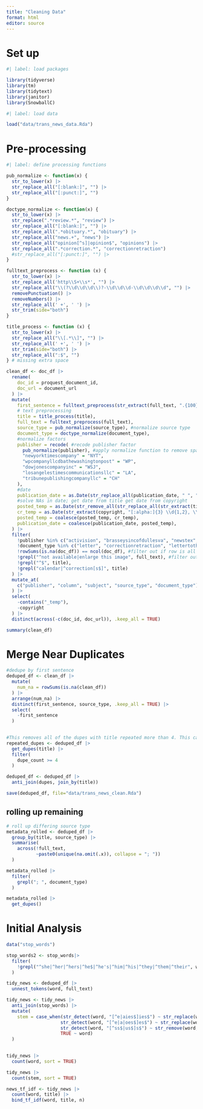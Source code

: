 ```yaml
---
title: "Cleaning Data"
format: html
editor: source
---
```


# Set up

```r
#| label: load packages

library(tidyverse)
library(tm)
library(tidytext)
library(janitor)
library(SnowballC)


```

```r
#| label: load data

load("data/trans_news_data.Rda")
```

# Pre-processing

```r
#| label: define processing functions

pub_normalize <- function(x) {
  str_to_lower(x) |>
  str_replace_all("[:blank:]", "") |>
  str_replace_all("[:punct:]", "")
}

doctype_normalize <- function(x) {
  str_to_lower(x) |>
  str_replace(".*review.*", "review") |>
  str_replace_all("[:blank:]", "") |>
  str_replace_all(".*obituary.*", "obituary") |>
  str_replace_all("news.+", "news") |>
  str_replace_all("opinion[^s]|opinion$", "opinions") |>
  str_replace_all(".*correction.*", "correctionretraction")
  #str_replace_all("[:punct:]", "") |>
}

fulltext_preprocess <- function (x) {
  str_to_lower(x) |>
  str_replace_all('http\\S+\\s*', "") |>
  str_replace_all("\\(?\\d\\d\\d\\)?-\\d\\d\\d-\\d\\d\\d\\d", "") |>
  removePunctuation() |>
  removeNumbers() |>
  str_replace_all(' +', ' ') |>
  str_trim(side="both")
}

title_process <- function (x) {
  str_to_lower(x) |>
  str_replace_all("\\[.*\\]", "") |>
  str_replace_all(' +', ' ') |>
  str_trim(side="both") |>
  str_replace_all(":$", "")
} # missing extra space

```

```r
clean_df <- doc_df |>
  rename(
    doc_id = proquest_document_id,
    doc_url = document_url
  ) |>
  mutate(
    first_sentence = fulltext_preprocess(str_extract(full_text, ".{100}")),
    # text preprocessing
    title = title_process(title),
    full_text = fulltext_preprocess(full_text),
    source_type = pub_normalize(source_type), #normalize source type
    document_type = doctype_normalize(document_type),
    #normalize factors
    publisher = recode( #recode publisher factor
      pub_normalize(publisher), #apply normalize function to remove spaces and punctuation
      "newyorktimescompany" = "NYT",
      "wpcompanyllcdbathewashingtonpost" = "WP",
      "dowjonescompanyinc" = "WSJ",
      "losangelestimescommunicationsllc" = "LA",
      "tribunepublishingcompanyllc" = "CH"
    ),
    #date
    publication_date = as.Date(str_replace_all(publication_date, " ", ""), format="%b%d,%Y"),#format date
    #solve NAs in date; get date from title get date from copyright
    posted_temp = as.Date(str_remove_all(str_replace_all(str_extract(title, "(posted .*)"), "posted |\\d\\d:\\d\\d:\\d\\d\\).*", ""), " ")),
    cr_temp = as.Date(str_extract(copyright, "[:alpha:]{3} \\d{1,2}, \\d{4}$"), format="%b %d, %Y"),
    posted_temp = coalesce(posted_temp, cr_temp),
    publication_date = coalesce(publication_date, posted_temp), 
  ) |>
  filter(
    !publisher %in% c("activision", "brasseysincofdullesva", "newstex", NA), #filter out incorrect publishers
    !document_type %in% c("letter", "correctionretraction", "lettertotheeditor"), #filter out letters
    !rowSums(is.na(doc_df)) == ncol(doc_df), #filter out if row is all NA
    !grepl("^not available|enlarge this image", full_text), #filter out not available full text
    !grepl("^$", title),
    !grepl("calendar|^correction[s$]", title)
  ) |>
  mutate_at(
    c("publisher", "column", "subject", "source_type", "document_type"), as.factor #make factor
  ) |>
  select(
    -contains("_temp"),
    -copyright
  ) |>
  distinct(across(-c(doc_id, doc_url)), .keep_all = TRUE)
```

```r
summary(clean_df)
```

# Merge Near Duplicates

```r
#dedupe by first sentence
deduped_df <- clean_df |>
  mutate(
    num_na = rowSums(is.na(clean_df))
  ) |>
  arrange(num_na) |>
  distinct(first_sentence, source_type, .keep_all = TRUE) |>
  select(
    -first_sentence
  )
  
```

```r
#This removes all of the dupes with title repeated more than 4. This captures all of the 
repeated_dupes <- deduped_df |>
  get_dupes(title) |>
  filter(
    dupe_count >= 4
  )

deduped_df <- deduped_df |>
  anti_join(dupes, join_by(title))
```

```r
save(deduped_df, file="data/trans_news_clean.Rda")
```


## rolling up remaining
```r
# roll up differing source type
metadata_rolled <- deduped_df |>
  group_by(title, source_type) |>
  summarise(
    across(!full_text,                                  
           ~paste0(unique(na.omit(.x)), collapse = "; "))
  )

```

```r
metadata_rolled |>
  filter(
    grepl("; ", document_type)
  )

metadata_rolled |>
  get_dupes()
```

# Initial Analysis

```r
data("stop_words")

stop_words2 <- stop_words|>
  filter(
    !grepl("^she|^her|^hers|^he$|^he's|^him|^his|^they|^them|^their", word)
  )
```

```r
tidy_news <- deduped_df |>
  unnest_tokens(word, full_text)

```

```r
tidy_news <- tidy_news |>
  anti_join(stop_words) |>
  mutate(
    stem = case_when(str_detect(word, "[^e|aies$]ies$") ~ str_replace(word, "ies$", "y"),
                    str_detect(word, "[^e|a|oes$]es$") ~ str_replace(word, "es$", "e"),
                    str_detect(word, "[^ss$|us$]s$") ~ str_remove(word, "s$"),
                    TRUE ~ word)
  )
  
```

```r
tidy_news |>
  count(word, sort = TRUE)

tidy_news |>
  count(stem, sort = TRUE)
```
```r
news_tf_idf <- tidy_news |>
  count(word, title) |> 
  bind_tf_idf(word, title, n)
```

